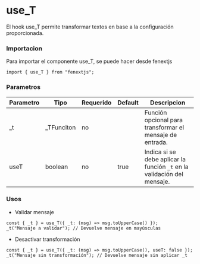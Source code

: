 # use_T

El hook use_T permite transformar textos en base a la configuración proporcionada.

### Importacion

Para importar el componente use_T, se puede hacer desde fenextjs

```tsx copy
import { use_T } from "fenextjs";
```

### Parametros

| Parametro | Tipo | Requerido | Default | Descripcion |
| --------- | ---- | --------- | ------- | ----------- |
| _t | _TFunciton | no |  | Función opcional para transformar el mensaje de entrada. |
| useT | boolean | no | true | Indica si se debe aplicar la función `_t` en la validación del mensaje. |
### Usos

- Validar mensaje

```tsx copy
const { _t } = use_T({ _t: (msg) => msg.toUpperCase() });
_t("Mensaje a validar"); // Devuelve mensaje en mayúsculas
```

- Desactivar transformación

```tsx copy
const { _t } = use_T({ _t: (msg) => msg.toUpperCase(), useT: false });
_t("Mensaje sin transformación"); // Devuelve mensaje sin aplicar _t
```

